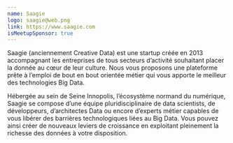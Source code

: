 ```yaml
---
name: Saagie
logo: saagie@web.png
link: https://www.saagie.com
isMeetupSponsor: true
---
```


Saagie (anciennement Creative Data) est une startup créée en 2013 accompagnant
les entreprises de tous secteurs d’activité souhaitant placer la donnée au cœur
de leur culture. Nous vous proposons une plateforme prête à l’emploi de bout en
bout orientée métier qui vous apporte le meilleur des technologies Big Data.

Hébergée au sein de Seine Innopolis, l’écosystème normand du numérique, Saagie
se compose d’une équipe pluridisciplinaire de data scientists, de développeurs,
d’architectes Data ou encore d’experts métier capables de vous libérer des
barrières technologiques liées au Big Data. Vous pouvez ainsi créer de nouveaux
leviers de croissance en exploitant pleinement la richesse des données à votre
disposition.
